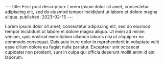 <div className="p-10 prose">
---
title: First post
description: Lorem ipsum dolor sit amet, consectetur adipiscing elit, sed do eiusmod tempor incididunt ut labore et dolore magna aliqua.
published: 2023-02-15
---

Lorem ipsum dolor sit amet, consectetur adipiscing elit, sed do eiusmod tempor incididunt ut labore et dolore magna aliqua.
Ut enim ad minim veniam, quis nostrud exercitation ullamco laboris nisi ut aliquip ex ea commodo consequat.
Duis aute irure dolor in reprehenderit in voluptate velit esse cillum dolore eu fugiat nulla pariatur.
Excepteur sint occaecat cupidatat non proident, sunt in culpa qui officia deserunt mollit anim id est laborum.
</div>